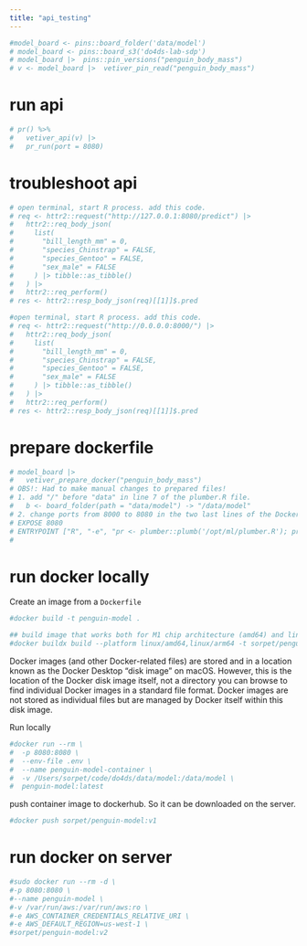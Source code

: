 ```yaml
---
title: "api_testing"
---
```


```r
#model_board <- pins::board_folder('data/model')
# model_board <- pins::board_s3('do4ds-lab-sdp')
# model_board |>  pins::pin_versions("penguin_body_mass")
# v <- model_board |>  vetiver_pin_read("penguin_body_mass")
```

# run api

```r
# pr() %>%
#   vetiver_api(v) |>
#   pr_run(port = 8080)
```

# troubleshoot api
```r
# open terminal, start R process. add this code.
# req <- httr2::request("http://127.0.0.1:8080/predict") |>
#   httr2::req_body_json(
#     list(
#       "bill_length_mm" = 0,
#       "species_Chinstrap" = FALSE,
#       "species_Gentoo" = FALSE,
#       "sex_male" = FALSE
#     ) |> tibble::as_tibble()
#   ) |>
#   httr2::req_perform()
# res <- httr2::resp_body_json(req)[[1]]$.pred
```

```r
#open terminal, start R process. add this code.
# req <- httr2::request("http://0.0.0.0:8000/") |>
#   httr2::req_body_json(
#     list(
#       "bill_length_mm" = 0,
#       "species_Chinstrap" = FALSE,
#       "species_Gentoo" = FALSE,
#       "sex_male" = FALSE
#     ) |> tibble::as_tibble()
#   ) |>
#   httr2::req_perform()
# res <- httr2::resp_body_json(req)[[1]]$.pred
```


# prepare dockerfile

```r
# model_board |>
#   vetiver_prepare_docker("penguin_body_mass")
# OBS!: Had to make manual changes to prepared files!
# 1. add "/" before "data" in line 7 of the plumber.R file.
#   b <- board_folder(path = "data/model") -> "/data/model"
# 2. change ports from 8000 to 8080 in the two last lines of the Dockerfile
# EXPOSE 8080
# ENTRYPOINT ["R", "-e", "pr <- plumber::plumb('/opt/ml/plumber.R'); pr$run(host = '0.0.0.0', port = 8080)"]
#
```

# run docker locally

Create an image from a `Dockerfile`
```bash
#docker build -t penguin-model . 

## build image that works both for M1 chip architecture (amd64) and linux chip architecture(intel 86...). then push to dockerhub
#docker buildx build --platform linux/amd64,linux/arm64 -t sorpet/penguin-model:v2 . --push
```

Docker images (and other Docker-related files) are stored and in a location known as the Docker Desktop "disk image" on macOS. However, this is the location of the Docker disk image itself, not a directory you can browse to find individual Docker images in a standard file format. Docker images are not stored as individual files but are managed by Docker itself within this disk image.

Run locally
```bash
#docker run --rm \
#  -p 8080:8080 \
#  --env-file .env \
#  --name penguin-model-container \
#  -v /Users/sorpet/code/do4ds/data/model:/data/model \
#  penguin-model:latest
```

push container image to dockerhub. So it can be downloaded on the server.

```bash
#docker push sorpet/penguin-model:v1
```


# run docker on server

```bash
#sudo docker run --rm -d \
#-p 8080:8080 \
#--name penguin-model \
#-v /var/run/aws:/var/run/aws:ro \
#-e AWS_CONTAINER_CREDENTIALS_RELATIVE_URI \
#-e AWS_DEFAULT_REGION=us-west-1 \
#sorpet/penguin-model:v2
```

